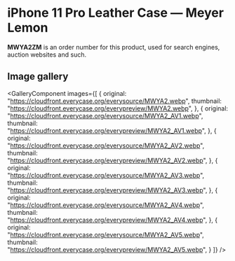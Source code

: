 
# iPhone 11 Pro Leather Case — Meyer Lemon

<Callout type='info' emoji='👉🏻'>**MWYA2ZM** is an order number for this product, used for search engines, auction websites and such.</Callout>

## Image gallery

<GalleryComponent
    images={[
      {
        original: "https://cloudfront.everycase.org/everysource/MWYA2.webp",
        thumbnail: "https://cloudfront.everycase.org/everypreview/MWYA2.webp",
      },
      {
        original: "https://cloudfront.everycase.org/everysource/MWYA2_AV1.webp",
        thumbnail: "https://cloudfront.everycase.org/everypreview/MWYA2_AV1.webp",
      },
      {
        original: "https://cloudfront.everycase.org/everysource/MWYA2_AV2.webp",
        thumbnail: "https://cloudfront.everycase.org/everypreview/MWYA2_AV2.webp",
      },
      {
        original: "https://cloudfront.everycase.org/everysource/MWYA2_AV3.webp",
        thumbnail: "https://cloudfront.everycase.org/everypreview/MWYA2_AV3.webp",
      },
      {
        original: "https://cloudfront.everycase.org/everysource/MWYA2_AV4.webp",
        thumbnail: "https://cloudfront.everycase.org/everypreview/MWYA2_AV4.webp",
      },
      {
        original: "https://cloudfront.everycase.org/everysource/MWYA2_AV5.webp",
        thumbnail: "https://cloudfront.everycase.org/everypreview/MWYA2_AV5.webp",
      }
    ]}
  />
